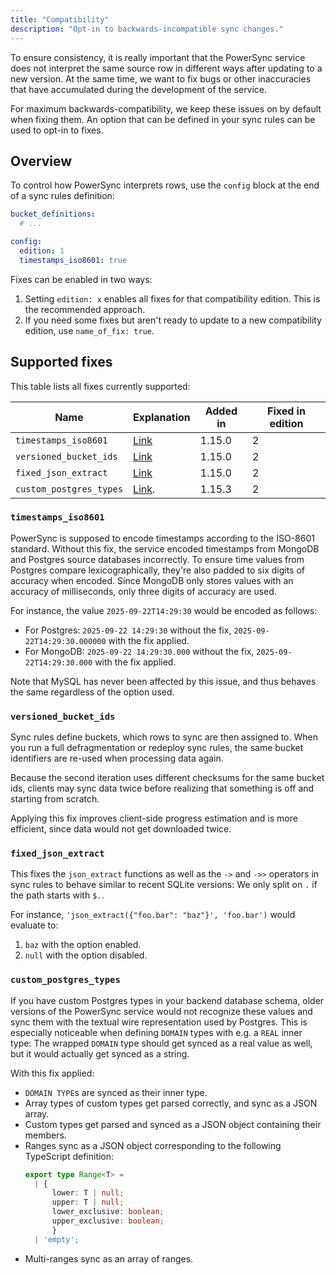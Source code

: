 ```yaml
---
title: "Compatibility"
description: "Opt-in to backwards-incompatible sync changes."
---
```


To ensure consistency, it is really important that the PowerSync service does not interpret the same source
row in different ways after updating to a new version.
At the same time, we want to fix bugs or other inaccuracies that have accumulated during the development of
the service.

For maximum backwards-compatibility, we keep these issues on by default when fixing them. An option that
can be defined in your sync rules can be used to opt-in to fixes.

## Overview

To control how PowerSync interprets rows, use the `config` block at the end of a sync rules definition:

```yaml
bucket_definitions:
  # ...

config:
  edition: 1
  timestamps_iso8601: true
```

Fixes can be enabled in two ways:

1. Setting `edition: x` enables all fixes for that compatibility edition. This is the recommended approach.
2. If you need some fixes but aren't ready to update to a new compatibility edition, use `name_of_fix: true`.

## Supported fixes

This table lists all fixes currently supported:

| Name                       | Explanation                        | Added in     | Fixed in edition |
|----------------------------|------------------------------------|--------------|------------------|
| `timestamps_iso8601`       | [Link](#timestamps-iso8601)        | 1.15.0       | 2                |
| `versioned_bucket_ids`     | [Link](#versioned-bucket-ids)      | 1.15.0       | 2                |
| `fixed_json_extract`       | [Link](#fixed-json-extract)        | 1.15.0       | 2                |
| `custom_postgres_types`    | [Link](#custom-postgres-types).    | 1.15.3       | 2                |

### `timestamps_iso8601`

PowerSync is supposed to encode timestamps according to the ISO-8601 standard.
Without this fix, the service encoded timestamps from MongoDB and Postgres source databases incorrectly.
To ensure time values from Postgres compare lexicographically, they're also padded to six digits of accuracy when encoded.
Since MongoDB only stores values with an accuracy of milliseconds, only three digits of accuracy are used.

For instance, the value `2025-09-22T14:29:30` would be encoded as follows:

- For Postgres: `2025-09-22 14:29:30` without the fix, `2025-09-22T14:29:30.000000` with the fix applied.
- For MongoDB: `2025-09-22 14:29:30.000` without the fix, `2025-09-22T14:29:30.000` with the fix applied.

Note that MySQL has never been affected by this issue, and thus behaves the same regardless of the option used.

### `versioned_bucket_ids`

Sync rules define buckets, which rows to sync are then assigned to. When you run a full defragmentation or
redeploy sync rules, the same bucket identifiers are re-used when processing data again.

Because the second iteration uses different checksums for the same bucket ids, clients may sync data
twice before realizing that something is off and starting from scratch.

Applying this fix improves client-side progress estimation and is more efficient, since data would not get
downloaded twice.

### `fixed_json_extract`

This fixes the `json_extract` functions as well as the `->` and `->>` operators in sync rules to behave similar
to recent SQLite versions: We only split on `.` if the path starts with `$.`.

For instance, `'json_extract({"foo.bar": "baz"}', 'foo.bar')` would evaluate to:

1. `baz` with the option enabled.
2. `null` with the option disabled.

### `custom_postgres_types`

If you have custom Postgres types in your backend database schema, older versions of the PowerSync service
would not recognize these values and sync them with the textual wire representation used by Postgres.
This is especially noticeable when defining `DOMAIN` types with e.g. a `REAL` inner type: The wrapped
`DOMAIN` type should get synced as a real value as well, but it would actually get synced as a string.

With this fix applied:

- `DOMAIN TYPE`s are synced as their inner type.
- Array types of custom types get parsed correctly, and sync as a JSON array.
- Custom types get parsed and synced as a JSON object containing their members.
- Ranges sync as a JSON object corresponding to the following TypeScript definition:
  ```TypeScript
  export type Range<T> =
    | {
        lower: T | null;
        upper: T | null;
        lower_exclusive: boolean;
        upper_exclusive: boolean;
        }
    | 'empty';
  ```
- Multi-ranges sync as an array of ranges.
